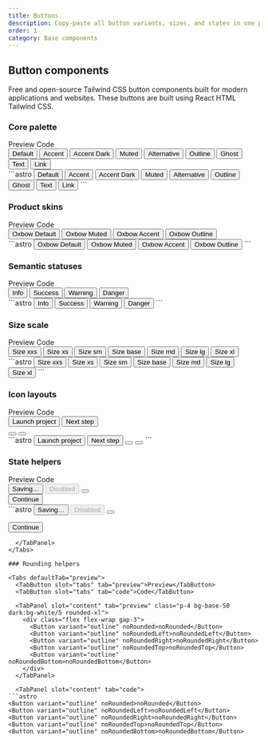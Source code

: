 ```yaml
---
title: Buttons
description: Copy-paste all button variants, sizes, and states in one place.
order: 1
category: Base components
---
```



## Button components

Free and open-source Tailwind CSS button components built for modern applications and websites. 
These buttons are built using React HTML Tailwind CSS.



### Core palette

<Tabs defaultTab="preview">
  <TabButton slot="tabs" tab="preview">Preview</TabButton>
  <TabButton slot="tabs" tab="code">Code</TabButton>

  <TabPanel slot="content" tab="preview" class="p-4 bg-base-50 dark:bg-white/5 rounded-xl">
    <div class="grid gap-3 sm:grid-cols-2 lg:grid-cols-3 xl:grid-cols-4">
      <Button>Default</Button>
      <Button variant="accent">Accent</Button>
      <Button variant="accentDark">Accent Dark</Button>
      <Button variant="muted">Muted</Button>
      <Button variant="alternative">Alternative</Button>
      <Button variant="outline">Outline</Button>
      <Button variant="ghost">Ghost</Button>
      <Button variant="text">Text</Button>
      <Button variant="link">Link</Button>
    </div>
  </TabPanel>

  <TabPanel slot="content" tab="code">
```astro
<Button>Default</Button>
<Button variant="accent">Accent</Button>
<Button variant="accentDark">Accent Dark</Button>
<Button variant="muted">Muted</Button>
<Button variant="alternative">Alternative</Button>
<Button variant="outline">Outline</Button>
<Button variant="ghost">Ghost</Button>
<Button variant="text">Text</Button>
<Button variant="link">Link</Button>
```
  </TabPanel>
</Tabs>

### Product skins

<Tabs defaultTab="preview">
  <TabButton slot="tabs" tab="preview">Preview</TabButton>
  <TabButton slot="tabs" tab="code">Code</TabButton>

  <TabPanel slot="content" tab="preview" class="p-4 bg-base-50 dark:bg-white/5 rounded-xl">
    <div class="grid gap-3 sm:grid-cols-2 lg:grid-cols-4">
      <Button variant="oxbowDefault">Oxbow Default</Button>
      <Button variant="oxbowMuted">Oxbow Muted</Button>
      <Button variant="oxbowAccent">Oxbow Accent</Button>
      <Button variant="oxbowOutline">Oxbow Outline</Button>
    </div>
  </TabPanel>

  <TabPanel slot="content" tab="code">
```astro
<Button variant="oxbowDefault">Oxbow Default</Button>
<Button variant="oxbowMuted">Oxbow Muted</Button>
<Button variant="oxbowAccent">Oxbow Accent</Button>
<Button variant="oxbowOutline">Oxbow Outline</Button>
```
  </TabPanel>
</Tabs>

### Semantic statuses

<Tabs defaultTab="preview">
  <TabButton slot="tabs" tab="preview">Preview</TabButton>
  <TabButton slot="tabs" tab="code">Code</TabButton>

  <TabPanel slot="content" tab="preview" class="p-4 bg-base-50 dark:bg-white/5 rounded-xl">
    <div class="grid gap-3 sm:grid-cols-2 lg:grid-cols-4">
      <Button variant="info">Info</Button>
      <Button variant="success">Success</Button>
      <Button variant="warning">Warning</Button>
      <Button variant="danger">Danger</Button>
    </div>
  </TabPanel>

  <TabPanel slot="content" tab="code">
```astro
<Button variant="info">Info</Button>
<Button variant="success">Success</Button>
<Button variant="warning">Warning</Button>
<Button variant="danger">Danger</Button>
```
  </TabPanel>
</Tabs>

### Size scale

<Tabs defaultTab="preview">
  <TabButton slot="tabs" tab="preview">Preview</TabButton>
  <TabButton slot="tabs" tab="code">Code</TabButton>

  <TabPanel slot="content" tab="preview" class="p-4 bg-base-50 dark:bg-white/5 rounded-xl">
    <div class="grid gap-3 sm:grid-cols-2 lg:grid-cols-3">
      <Button size="xxs">Size xxs</Button>
      <Button size="xs">Size xs</Button>
      <Button size="sm">Size sm</Button>
      <Button size="base">Size base</Button>
      <Button size="md">Size md</Button>
      <Button size="lg">Size lg</Button>
      <Button size="xl">Size xl</Button>
    </div>
  </TabPanel>

  <TabPanel slot="content" tab="code">
```astro
<Button size="xxs">Size xxs</Button>
<Button size="xs">Size xs</Button>
<Button size="sm">Size sm</Button>
<Button size="base">Size base</Button>
<Button size="md">Size md</Button>
<Button size="lg">Size lg</Button>
<Button size="xl">Size xl</Button>
```
  </TabPanel>
</Tabs>

### Icon layouts

<Tabs defaultTab="preview">
  <TabButton slot="tabs" tab="preview">Preview</TabButton>
  <TabButton slot="tabs" tab="code">Code</TabButton>

  <TabPanel slot="content" tab="preview" class="p-4 bg-base-50 dark:bg-white/5 rounded-xl">
    <div class="grid gap-4 lg:grid-cols-3">
      <Button variant="accent" gap="xs">
        <Plus slot="left-icon" size="sm" />
        Launch project
      </Button>
      <Button variant="outline" gap="xs">
        Next step
        <ArrowRight slot="right-icon" size="sm" />
      </Button>
      <div class="flex items-center gap-3">
        <Button variant="icon" iconOnly aria-label="Search">
          <SearchIcon slot="left-icon" size="sm" />
        </Button>
        <Button variant="onlyIcon" iconOnly aria-label="Alerts">
          <AlertTriangle slot="left-icon" size="sm" />
        </Button>
      </div>
    </div>
  </TabPanel>

  <TabPanel slot="content" tab="code">
```astro
<Button variant="accent" gap="xs">
  <Plus slot="left-icon" size="sm" />
  Launch project
</Button>

<Button variant="outline" gap="xs">
  Next step
  <ArrowRight slot="right-icon" size="sm" />
</Button>

<Button variant="icon" iconOnly aria-label="Search">
  <SearchIcon slot="left-icon" size="sm" />
</Button>

<Button variant="onlyIcon" iconOnly aria-label="Alerts">
  <AlertTriangle slot="left-icon" size="sm" />
</Button>
```
  </TabPanel>
</Tabs>

### State helpers

<Tabs defaultTab="preview">
  <TabButton slot="tabs" tab="preview">Preview</TabButton>
  <TabButton slot="tabs" tab="code">Code</TabButton>

  <TabPanel slot="content" tab="preview" class="p-4 bg-base-50 dark:bg-white/5 rounded-xl">
    <div class="space-y-4">
      <div class="flex flex-wrap items-center gap-3">
        <Button loading variant="outline">Saving…</Button>
        <Button disabled variant="ghost">Disabled</Button>
        <Button variant="accent" iconOnly aria-label="Add">
          <Plus slot="left-icon" size="sm" />
        </Button>
      </div>
      <Button fullWidth variant="default">Continue</Button>
    </div>
  </TabPanel>

  <TabPanel slot="content" tab="code">
```astro
<Button loading variant="outline">Saving…</Button>
<Button disabled variant="ghost">Disabled</Button>
<Button variant="accent" iconOnly aria-label="Add">
  <Plus slot="left-icon" size="sm" />
</Button>

<Button fullWidth variant="default">Continue</Button>
```
  </TabPanel>
</Tabs>

### Rounding helpers

<Tabs defaultTab="preview">
  <TabButton slot="tabs" tab="preview">Preview</TabButton>
  <TabButton slot="tabs" tab="code">Code</TabButton>

  <TabPanel slot="content" tab="preview" class="p-4 bg-base-50 dark:bg-white/5 rounded-xl">
    <div class="flex flex-wrap gap-3">
      <Button variant="outline" noRounded>noRounded</Button>
      <Button variant="outline" noRoundedLeft>noRoundedLeft</Button>
      <Button variant="outline" noRoundedRight>noRoundedRight</Button>
      <Button variant="outline" noRoundedTop>noRoundedTop</Button>
      <Button variant="outline" noRoundedBottom>noRoundedBottom</Button>
    </div>
  </TabPanel>

  <TabPanel slot="content" tab="code">
```astro
<Button variant="outline" noRounded>noRounded</Button>
<Button variant="outline" noRoundedLeft>noRoundedLeft</Button>
<Button variant="outline" noRoundedRight>noRoundedRight</Button>
<Button variant="outline" noRoundedTop>noRoundedTop</Button>
<Button variant="outline" noRoundedBottom>noRoundedBottom</Button>
```
  </TabPanel>
</Tabs>

